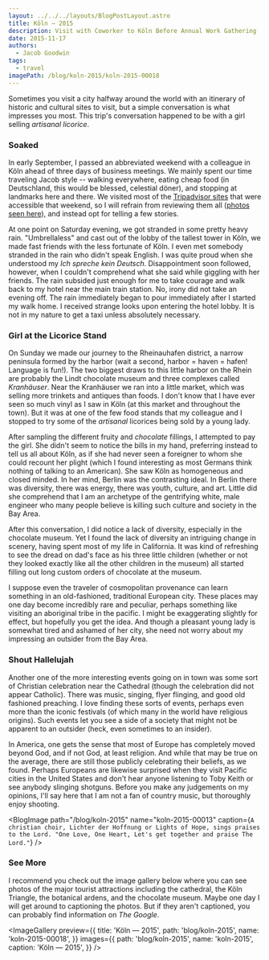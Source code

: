 ```yaml
---
layout: ../../../layouts/BlogPostLayout.astro
title: Köln — 2015
description: Visit with Coworker to Köln Before Annual Work Gathering
date: 2015-11-17
authors:
  - Jacob Goodwin
tags:
  - travel
imagePath: /blog/koln-2015/koln-2015-00018
---
```



Sometimes you visit a city halfway around the world with an itinerary of historic and cultural sites to visit, but a simple conversation is what impresses you most. This trip's conversation happened to be with a girl selling _artisanal licorice_.

### Soaked

In early September, I passed an abbreviated weekend with a colleague in Köln ahead of three days of business meetings. We mainly spent our time traveling Jacob style -- walking everywhere, eating cheap food (in Deutschland, this would be blessed, celestial döner), and stopping at landmarks here and there. We visited most of the [Tripadvisor sites](http://www.tripadvisor.com/Attractions-g187371-Activities-Cologne_North_Rhine_Westphalia.html) that were accessible that weekend, so I will refrain from reviewing them all ([photos seen here](https://goo.gl/photos/ATDzAMWE1JLpc4Kv9)), and instead opt for telling a few stories.

At one point on Saturday evening, we got stranded in some pretty heavy rain. "Umbrellaless" and cast out of the lobby of the tallest tower in Köln, we made fast friends with the less fortunate of Köln. I even met somebody stranded in the rain who didn't speak English. I was quite proud when she understood my _Ich spreche kein Deutsch_. Disappointment soon followed, however, when I couldn't comprehend what she said while giggling with her friends. The rain subsided just enough for me to take courage and walk back to my hotel near the main train station. No, irony did not take an evening off. The rain immediately began to pour immediately after I started my walk home. I received strange looks upon entering the hotel lobby. It is not in my nature to get a taxi unless absolutely necessary.

<BlogImage
  path="/blog/koln-2015"
  name="koln-2015-00024"
  caption="Heavy rainfall left us searching for cover under umbrellas of Mongo's Restaurant after being kicked out of the Köln Triangle lobby."
/>

### Girl at the Licorice Stand

On Sunday we made our journey to the Rheinauhafen district, a narrow peninsula formed by the harbor (wait a second, harbor = haven = hafen! Language is fun!). The two biggest draws to this little harbor on the Rhein are probably the Lindt chocolate museum and three complexes called _Kranhäuser_. Near the Kranhäuser we ran into a little market, which was selling more trinkets and antiques than foods. I don't know that I have ever seen so much vinyl as I saw in Köln (at this market and throughout the town). But it was at one of the few food stands that my colleague and I stopped to try some of the _artisanal_ licorices being sold by a young lady.

After sampling the different fruity and _chocolate_ fillings, I attempted to pay the girl. She didn't seem to notice the bills in my hand, preferring instead to tell us all about Köln, as if she had never seen a foreigner to whom she could recount her plight (which I found interesting as most Germans think nothing of talking to an American). She saw Köln as homogeneous and closed minded. In her mind, Berlin was the contrasting ideal. In Berlin there was diversity, there was energy, there was youth, culture, and art. Little did she comprehend that I am an archetype of the gentrifying white, male engineer who many people believe is killing such culture and society in the Bay Area.

After this conversation, I did notice a lack of diversity, especially in the chocolate museum. Yet I found the lack of diversity an intriguing change in scenery, having spent most of my life in California. It was kind of refreshing to see the dread on dad's face as his three little children (whether or not they looked exactly like all the other children in the museum) all started filling out long custom orders of chocolate at the museum.

I suppose even the traveler of cosmopolitan provenance can learn something in an old-fashioned, traditional European city. These places may one day become incredibly rare and peculiar, perhaps something like visiting an aboriginal tribe in the pacific. I might be exaggerating slightly for effect, but hopefully you get the idea. And though a pleasant young lady is somewhat tired and ashamed of her city, she need not worry about my impressing an outsider from the Bay Area.

<BlogImage
  path="/blog/koln-2015"
  name="koln-2015-00034"
  caption="Kicking it in front of the Kranhäuser"
/>

<BlogImage
  path="/blog/koln-2015"
  name="koln-2015-00039"
  caption="The main section of the market on the south end of the Rheinauhafen"
/>

### Shout Hallelujah

Another one of the more interesting events going on in town was some sort of Christian celebration near the Cathedral (though the celebration did not appear Catholic). There was music, singing, flyer flinging, and good old fashioned preaching. I love finding these sorts of events, perhaps even more than the iconic festivals (of which many in the world have religious origins). Such events let you see a side of a society that might not be apparent to an outsider (heck, even sometimes to an insider).

In America, one gets the sense that most of Europe has completely moved beyond God, and if not God, at least religion. And while that may be true on the average, there are still those publicly celebrating their beliefs, as we found. Perhaps Europeans are likewise surprised when they visit Pacific cities in the United States and don't hear anyone listening to Toby Keith or see anybody slinging shotguns. Before you make any judgements on my opinions, I'll say here that I am not a fan of country music, but thoroughly enjoy shooting.

<BlogImage
  path="/blog/koln-2015"
  name="koln-2015-00013"
  caption={`A christian choir, Lichter der Hoffnung or Lights of Hope, sings praises to the Lord. "One Love, One Heart, Let's get together and praise The Lord."`}
/>

### See More

I recommend you check out the image gallery below where you can see photos of the major tourist attractions including the cathedral, the Köln Triangle, the botanical ardens, and the chocolate museum. Maybe one day I will get around to captioning the photos. But if they aren't captioned, you can probably find information on _The Google_.

<ImageGallery
  preview={{
    title: 'Köln — 2015',
    path: 'blog/koln-2015',
    name: 'koln-2015-00018',
  }}
  images={{
    path: 'blog/koln-2015',
    name: 'koln-2015',
    caption: 'Köln — 2015',
  }}
/>

